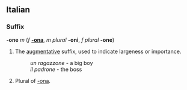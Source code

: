 ==Italian==
===Suffix===
'''-one''' ''m'' (''f'' '''[[-ona]]''', ''m plural'' '''-oni''', ''f plural'' '''-one''')

#The [[augmentative]] suffix, used to indicate largeness or importance.
#:''un ragazzone'' - a big boy
#:''il padrone'' - the boss
#Plural of [[-ona]].